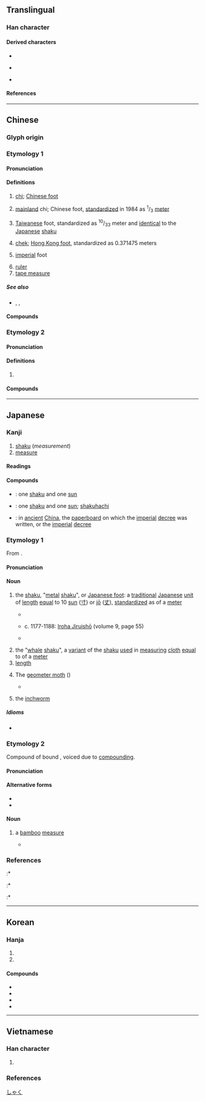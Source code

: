 {{also|呎|R}}
{{character info}}
==Translingual==
{{stroke order|strokes=4}}

===Han character===
{{Han char|rn=44|rad=尸|as=01|sn=4|four=77807|canj=SO|ids=}}

====Derived characters====
* {{l|mul|[[伬]], [[呎]], [[㘮]], [[𡛄]], [[鿈]], [[𢗜]], [[𣏧]], [[𬓤]], [[粎]], [[蚇]], [[咫]], [[𪧆]], [[𦬨]], [[𫁶]], [[庹]]}}
* {{l|mul|[[迟]], [[尽]], [[昼]]}} {{q|[[Simplified Chinese|Simplified form]] of {{l|mul|[[遲]], [[盡]], [[晝]]}} in mainland China}}
* {{l|mul|[[𡵸]], [[択]], [[沢]], [[𥐮]], [[䋇]], [[訳]], [[釈]], [[鈬]], [[駅]]}} {{q|Japanese [[shinjitai]] of {{l|mul|[[嶧]], [[擇]], [[澤]], [[礋]], [[繹]], [[譯]], [[釋]], [[鐸]], [[驛]]}}}} <!-- Based on inclusion in JIX X 0208, JIS X 0213 -->

====References====
{{Han ref|kx=0299.320|dkj=07632|dj=0595.100|hdz=20964.020|uh=5C3A}}

----

==Chinese==

===Glyph origin===
{{Han etym}}

===Etymology 1===
{{zh-forms}}
{{zh-wp|zh|en:chi (unit)}}

====Pronunciation====
{{zh-pron
|m=chǐ,chí
|m_note='chí' pronunciation only used in {{zh-l|尺寸|chícun}}
|c=cek3
|h=pfs=chhak
|md=chióh/chék
|md_note=chióh - vernacular; chék - literary
|mn=chhioh/xm,zz,tw:chhek/qz:chhiak
|mn_note=chhioh - vernacular; chhek/chhiak - literary
|mn-t=cioh4/ciêh4
|mn-t_note=cioh4 - Shantou; ciêh4 - Chaozhou
|w=4tshaq
|mc=y
|oc=y
|ma=
|cat=n
}}

====Definitions====
{{zh-hanzi}}

# [[chi]]; [[Chinese foot]] {{gloss|a traditional Chinese [[unit]] of [[distance]] based on the human [[forearm]] and equal to 10 [[cun]] ({{zh-l|寸*}}) or <sup>1</sup>/<sub>10</sub> [[zhang]] ({{zh-l|丈*}})}}
# {{lb|zh|Mainland}} [[mainland China|mainland]] chi; Chinese foot, [[standardize]]d in 1984 as <sup>1</sup>/<sub>3</sub> [[meter]]
# {{lb|zh|Taiwan}} [[Taiwan]]ese foot, standardized as <sup>10</sup>/<sub>33</sub> meter and [[identical]] to the [[Japanese]] [[shaku]]
# {{lb|zh|Hong Kong}} [[chek]]; [[Hong Kong foot]], standardized as 0.371475 meters
# {{lb|zh|informal}} [[imperial]] foot
# [[ruler]] {{gloss|straightedge}} {{zh-mw|把}}
# [[tape measure]]

=====See also=====
* {{zh-l|丈}}, {{zh-l|寸}}, {{zh-l|分}}

====Compounds====
{{zh-der|尺骨|咫尺萬里|三尺|尺寸斗粟|寸地尺天|尺短寸長|得寸思尺|六尺之孤|尺澤|得寸進尺|二尺半|丁字尺|尺步繩趨|卡尺|三尺喙|垂涎三尺|喙長三尺|尺幅千里|尺波電謝|刀尺|尺二冤家|五尺之童|律尺|尋尺|得尺得寸|天涯咫尺|尺錦|三尺劍|心尺|尺二秀才|七尺|咫尺山河|市尺|咫尺天涯|公尺|寸土尺地|三尺法|尺寸之地|尺板斗食|伸縮尺|尺蠖蛾|尺素|勾尺|尺籍|尺頭兒|尺頭|尺蠖|尺脈|尺碼|尺璧|尺牘|尺波|尺水丈波|尺板|尺書|尺度|尺幅|尺寸千里|尺寸之功|尺土之柄|尺土|尺口|尺兵|尺五|尺一|寸陰尺璧|寸長尺技|尺蠖之屈|咫尺|寸田尺宅|官尺|冰壺玉尺|尺簡|寸男尺女|寸長尺短|尺鐵|壓尺|圍尺|七尺軀|尺布斗粟|去天尺五|咫尺之地|尺八|寸兵尺鐵|三角尺|咫尺千里|捲尺|斗粟尺布|曲尺|矩矱繩尺|枉尺直尋|皮尺|檢尺|比例尺|相去咫尺|文公尺|沒尺寸|玉尺量才|摺尺|直尺|盈尺之地|百尺竿頭|眉間尺|界尺|獨守尺寸|游標卡尺|戒尺|法尺|矩尺|百尺|營造尺|進尺|裁衣尺|英尺|鐵尺|鎮尺|縮尺|進寸退尺|詘寸伸尺|縱黍尺|繩趨尺步|計算尺|詘寸信尺|魯般尺|鋪尺|臺尺|製圖尺|鋼尺|遊尺|部尺|近在咫尺|繩尺|表尺|篾尺|規尺|鈿尺|角尺|尺寸}}

===Etymology 2===

====Pronunciation====
{{zh-pron
|m=chě
|c=ce2,ce1
|h=
|md=chiĕ
|mn=chhe
|mn-t=cê7
|w=
|dial=n
|cat=n
}}

====Definitions====
{{zh-hanzi}}

# {{lb|zh|music}} {{n-g|{{w|Gongche notation}} of [[re]] (2).}}

====Compounds====
{{zh-der|fold=1|工尺|工尺字兒|工尺譜|合尺}}

{{zh-cat|Elementary}}

----

==Japanese==

===Kanji===
{{ja-kanji|grade=6|rs=尸01}}

# [[shaku]] (''measurement'')
# [[measure]]

====Readings====
{{ja-readings
|goon=しゃく
|kanon=せき
|kun=さし-, ものさし-
}}

====Compounds====
{{der-top3}}
* {{ja-r|尺%一|しゃく%いち}}: one [[shaku]] and one [[sun]]
* {{ja-r|尺%八|しゃく%はち}}: one [[shaku]] and one [[sun]]; [[shakuhachi]]
* {{ja-r|尺%一|せき%いつ}}: in [[ancient]] [[China]], the [[paperboard]] on which the [[imperial]] [[decree]] was written, or the [[imperial]] [[decree]]
{{der-bottom}}

===Etymology 1===
{{wikipedia|Shaku (unit)|lang=en}}
{{wikipedia|lang=ja}}
{{ja-kanjitab|しゃく|yomi=o}}

From {{der|ja|ltc|sort=しゃく|-}} {{ltc-l|尺||foot (measure)}}.

====Pronunciation====
{{ja-pron|yomi=goon|しゃく|acc=2|acc_ref=DJR,NHK}}

====Noun====
{{ja-noun|しゃく|せき}}

# the [[shaku]], "[[metal]] [[shaku]]", or [[Japanese foot]]: a [[traditional]] [[Japanese]] [[unit]] of [[length]] [[equal]] to 10 [[sun]] ([[寸]]) or {{frac|1|10}} [[jō]] ([[丈]]), [[standardize]]d as {{frac|10|33}} of a [[meter]]
#* {{RQ:Wamyō Ruijushō|6|46}}
#*: {{ux|ja|'''尺''' [...] 廣本無上字、説文、尺十寸也、人手却十分動脈爲寸口、十寸爲尺、尺所以指尺規榘事也从尸从乙、乙所識也、今俗呼佐之或呼毛乃佐之 [...]}}
#* c. 1177-1188: [[w:Iroha Jiruishō|Iroha Jiruishō]] (volume 9, page 55)
#*: {{ux|ja|尺 '''シャク'''　十寸為尺}}
#* {{RQ:Nippo Jisho|741}}
#*: {{ux|ja| '''Xacu'''. シャク (尺) 1 palmoよりも少し長い, ある尺度. 例, Ix'''xacu''', ni'''xacu'''. (一尺, 二尺) '''Xacu'''uo toru. l, xacudoru. (尺を取る. または, 尺取る) 上述のようなpalmoを単位として寸法を計る.}}
# the "[[whale]] [[shaku]]", a [[variant]] of the [[shaku]] [[used]] in [[measuring]] [[cloth]] [[equal]] to {{frac|125|330}} of a [[meter]]
# [[length]]
# {{lb|ja|zoology}} The [[geometer moth]] ({{taxlink|Geometra papilionaria|species|ver=180130}})
#* {{RQ:Nippo Jisho|741}}
#*: {{ux|ja|'''Xacu'''. l, xacumuxi. シャク. または, しゃくむし (尺. または, 尺虫) 歩くときに身を縮めたりしながら進む一種の小虫. '''Xacu'''de taiuo tçuru. (尺で鯛を釣る) 諺. この小虫で鯛を釣って取る人のように, 小さなもので大きなものを手に入れる.}}
# {{lb|ja|zoology}} the [[inchworm]]

=====Idioms=====
* {{ja-r|尺で鯛を釣る|しゃく で たい を つる}}

===Etymology 2===
{{ja-kanjitab|たかばかり|yomi=k}}
Compound of bound {{compound|ja|竹|tr1=taka|t1=bamboo|測り|tr2=hakari|sort=たかばかり}}, voiced due to [[w:Rendaku|compounding]].

====Pronunciation====
{{ja-pron|たかばかり|yomi=k}}

====Alternative forms====
* {{l|ja|竹量}}
* {{l|ja|鷹秤}}

====Noun====
{{ja-noun|たかばかり}}

# a [[bamboo]] [[measure#Noun|measure]]
#* {{RQ:Wamyō Ruijushō|6|46}}
#*: {{ux|ja|'''尺''' 魏武上雜物䟽云、象牙尺、齒亦反、辨色立成云、尺竹量也、'''太加波可利'''}}

===References===
<references/>
:* {{R:Nippo Jisho}}
:* {{R:Wamyō Ruijushō}}
:* {{cite-book
|last=Tadakane
|first=Tachibana
|coauthors=[[w:Masamune Atsuo|Atsuo Masamune]] (ed.)
|title=[[w:Iroha Jiruishō|Iroha Jiruishō]]
|publisher=Kazama Shobō
|year_published=1971
|year=c. 1177-1188
|lang=ja
}}

[[Category:ja:Units of measure|しゃく]]

----

==Korean==

===Hanja===
{{ko-hanja/new|척}}

# {{hanja form of|자|[[Korean foot]] (30.3cm)}}
# {{hanja form of|자|[[ruler]]; [[straightedge]]}}

====Compounds====
{{der-top3|Compounds}}
* {{ko-l|척도|尺度|[[linear]] [[measure#Noun|measure]]}}
* {{ko-l|척확|尺蠖|[[measuring worm]]; [[inchworm]]; [[spanworm]]; [[looper]]}}
* {{ko-l|계산척|計算尺|[[slide rule]]; [[slipstick]]}}
* {{ko-l|곡척|曲尺|[[steel square]]; [[carpenter's square]]}}
{{der-bottom}}

----

==Vietnamese==

===Han character===
{{vi-readings|rs=尸01
|hanviet=xích-tdcndg;gdhn;bonet;genibrel
|phienthiet=
|nom=xệch-gdhn;btcn;genibrel, xách-tdcndg;btcn, xế-gdhn;btcn, xích-bonet;taberd, sệch-gdhn, xạch-gdhn, xịch-btcn
}}

# {{rfdef|vi|sort=尸01}}

===References===
<references/>
